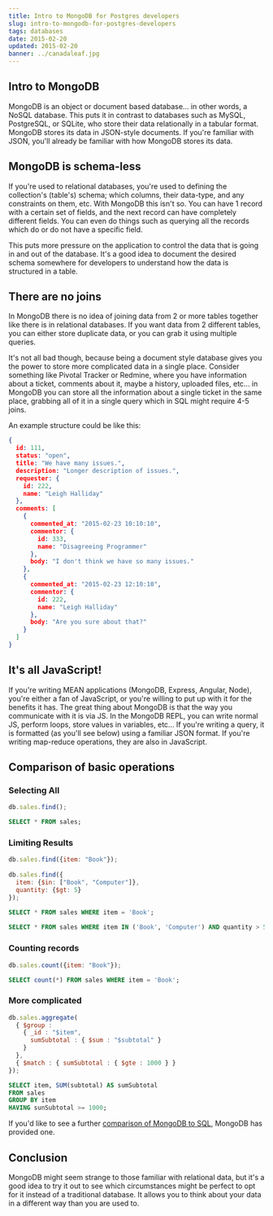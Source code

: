 ```yaml
---
title: Intro to MongoDB for Postgres developers
slug: intro-to-mongodb-for-postgres-developers
tags: databases
date: 2015-02-20
updated: 2015-02-20
banner: ../canadaleaf.jpg
---
```


## Intro to MongoDB 
 
MongoDB is an object or document based database... in other words, a NoSQL database. This puts it in contrast to databases such as MySQL, PostgreSQL, or SQLite, who store their data relationally in a tabular format. MongoDB stores its data in JSON-style documents. If you're familiar with JSON, you'll already be familiar with how MongoDB stores its data. 
 
## MongoDB is schema-less 
 
If you're used to relational databases, you're used to defining the collection's (table's) schema; which columns, their data-type, and any constraints on them, etc. With MongoDB this isn't so. You can have 1 record with a certain set of fields, and the next record can have completely different fields. You can even do things such as querying all the records which do or do not have a specific field. 
 
This puts more pressure on the application to control the data that is going in and out of the database. It's a good idea to document the desired schema somewhere for developers to understand how the data is structured in a table. 
 
## There are no joins 
 
In MongoDB there is no idea of joining data from 2 or more tables together like there is in relational databases. If you want data from 2 different tables, you can either store duplicate data, or you can grab it using multiple queries. 
 
It's not all bad though, because being a document style database gives you the power to store more complicated data in a single place. Consider something like Pivotal Tracker or Redmine, where you have information about a ticket, comments about it, maybe a history, uploaded files, etc... in MongoDB you can store all the information about a single ticket in the same place, grabbing all of it in a single query which in SQL might require 4-5 joins. 
 
An example structure could be like this: 
 
```json 
{ 
  id: 111, 
  status: "open", 
  title: "We have many issues.", 
  description: "Longer description of issues.", 
  requester: { 
    id: 222, 
    name: "Leigh Halliday" 
  }, 
  comments: [ 
    { 
      commented_at: "2015-02-23 10:10:10", 
      commentor: { 
        id: 333, 
        name: "Disagreeing Programmer" 
      }, 
      body: "I don't think we have so many issues." 
    }, 
    { 
      commented_at: "2015-02-23 12:10:10", 
      commentor: { 
        id: 222, 
        name: "Leigh Halliday" 
      }, 
      body: "Are you sure about that?" 
    } 
  ] 
} 
``` 
 
## It's all JavaScript! 
 
If you're writing MEAN applications (MongoDB, Express, Angular, Node), you're either a fan of JavaScript, or you're willing to put up with it for the benefits it has. The great thing about MongoDB is that the way you communicate with it is via JS. In the MongoDB REPL, you can write normal JS, perform loops, store values in variables, etc... If you're writing a query, it is formatted (as you'll see below) using a familiar JSON format. If you're writing map-reduce operations, they are also in JavaScript. 
 
## Comparison of basic operations 
 
### Selecting All 
 
```javascript 
db.sales.find(); 
``` 
 
```sql 
SELECT * FROM sales; 
``` 
 
### Limiting Results 
 
```javascript 
db.sales.find({item: "Book"}); 
 
db.sales.find({ 
  item: {$in: ["Book", "Computer"]}, 
  quantity: {$gt: 5} 
}); 
``` 
 
```sql 
SELECT * FROM sales WHERE item = 'Book'; 
 
SELECT * FROM sales WHERE item IN ('Book', 'Computer') AND quantity > 5; 
``` 
 
### Counting records 
 
```javascript 
db.sales.count({item: "Book"}); 
``` 
 
```sql 
SELECT count(*) FROM sales WHERE item = 'Book'; 
``` 
 
### More complicated 
 
```javascript 
db.sales.aggregate( 
  { $group : 
    { _id : "$item", 
      sumSubtotal : { $sum : "$subtotal" } 
    } 
  }, 
  { $match : { sumSubtotal : { $gte : 1000 } } 
}); 
``` 
 
```sql 
SELECT item, SUM(subtotal) AS sumSubtotal 
FROM sales 
GROUP BY item 
HAVING sunSubtotal >= 1000; 
``` 
 
If you'd like to see a further [comparison of MongoDB to SQL](http://docs.mongodb.org/manual/reference/sql-comparison/), MongoDB has provided one. 
 
## Conclusion 
 
MongoDB might seem strange to those familiar with relational data, but it's a good idea to try it out to see which circumstances might be perfect to opt for it instead of a traditional database. It allows you to think about your data in a different way than you are used to.